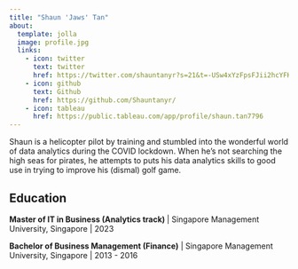 ```yaml
---
title: "Shaun 'Jaws' Tan"
about:
  template: jolla
  image: profile.jpg
  links:
    - icon: twitter
      text: twitter
      href: https://twitter.com/shauntanyr?s=21&t=-USw4xYzFpsFJii2hcYFKw
    - icon: github
      text: Github
      href: https://github.com/Shauntanyr/
    - icon: tableau
      href: https://public.tableau.com/app/profile/shaun.tan7796
---
```

  
Shaun is a helicopter pilot by training and stumbled into the wonderful world of data analytics during the COVID lockdown. When he's not searching the high seas for pirates, he attempts to puts his data analytics skills to good use in trying to improve his (dismal) golf game.

## Education

**Master of IT in Business (Analytics track) ** \| Singapore Management University, Singapore \| 2023

**Bachelor of Business Management (Finance)** \| Singapore Management University, Singapore \| 2013 - 2016



